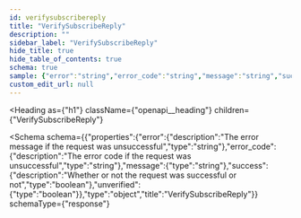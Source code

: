 ```yaml
---
id: verifysubscribereply
title: "VerifySubscribeReply"
description: ""
sidebar_label: "VerifySubscribeReply"
hide_title: true
hide_table_of_contents: true
schema: true
sample: {"error":"string","error_code":"string","message":"string","success":true,"unverified":true}
custom_edit_url: null
---
```



<Heading
  as={"h1"}
  className={"openapi__heading"}
  children={"VerifySubscribeReply"}
>
</Heading>





<Schema
  schema={{"properties":{"error":{"description":"The error message if the request was unsuccessful","type":"string"},"error_code":{"description":"The error code if the request was unsuccessful","type":"string"},"message":{"type":"string"},"success":{"description":"Whether or not the request was successful or not","type":"boolean"},"unverified":{"type":"boolean"}},"type":"object","title":"VerifySubscribeReply"}}
  schemaType={"response"}
>

</Schema>
